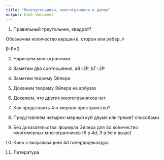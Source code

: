 ```yaml
---
title: "Многоугольники, многогранники и далее"
output: html_document
---
```



1. Правильный треугольник, квадрат?

Обозначим количество вершин `В`, сторон или рёбер, `Р`

В-Р=0

2. Нарисуем многогранники


3. Заметим два соотношения, aВ=2Р, bГ=2Р

4. Заметим теорему Эйлера

5. Докажем теорему Эйлера на арбузах

6. Докажем, что других многогранников нет

7. Как представить 4-х мерное пространство?

8. Представляем четырех-мерный куб двумя или тремя? способами

9. Без доказательства:
формула Эйлера для 4d
количество многомерных многогранников (6 в 4d, 3 в 5d и выше)

10. Кино с визуализацией 4d гипердодекаэдра


11. Литература




